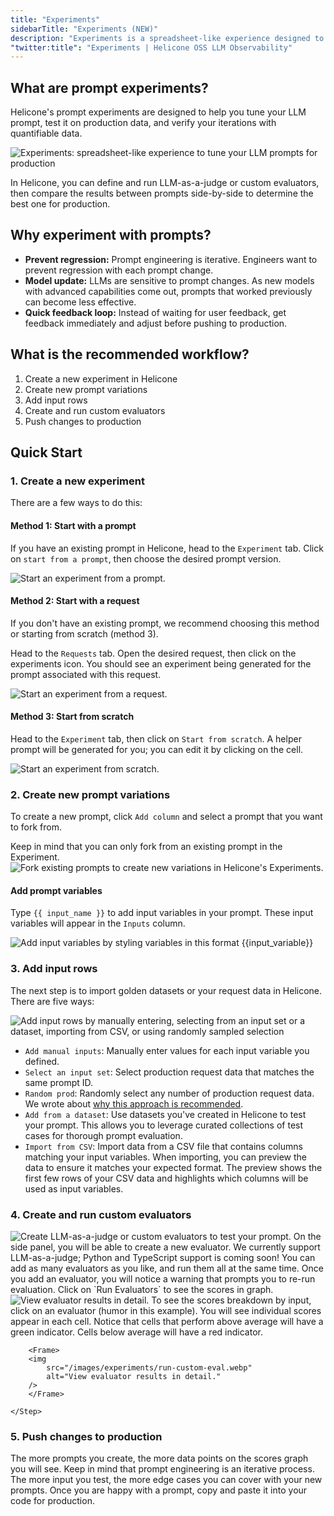 ```yaml
---
title: "Experiments"
sidebarTitle: "Experiments (NEW)"
description: "Experiments is a spreadsheet-like experience designed to tune your LLM prompts for production. "
"twitter:title": "Experiments | Helicone OSS LLM Observability"
---
```



## What are prompt experiments?

Helicone's prompt experiments are designed to help you tune your LLM prompt, test it on production data, and verify your iterations with quantifiable data.

<Frame>
  <img
    src="/images/experiments/experiments-cover.webp"
    alt="Experiments: spreadsheet-like experience to tune your LLM prompts for production"
  />
</Frame>

In Helicone, you can define and run LLM-as-a-judge or custom evaluators, then compare the results between prompts side-by-side to determine the best one for production.

## Why experiment with prompts?

- **Prevent regression:** Prompt engineering is iterative. Engineers want to prevent regression with each prompt change.
- **Model update:** LLMs are sensitive to prompt changes. As new models with advanced capabilities come out, prompts that worked previously can become less effective.
- **Quick feedback loop:** Instead of waiting for user feedback, get feedback immediately and adjust before pushing to production.

## What is the recommended workflow?

1. Create a new experiment in Helicone
2. Create new prompt variations
3. Add input rows
4. Create and run custom evaluators
5. Push changes to production

## Quick Start

### 1. Create a new experiment

There are a few ways to do this:

#### Method 1: Start with a prompt

If you have an existing prompt in Helicone, head to the `Experiment` tab. Click on `start from a prompt`, then choose the desired prompt version.

<Frame>
  <img
    src="/images/experiments/create-new-experiment.webp"
    alt="Start an experiment from a prompt. "
  />
</Frame>

#### Method 2: Start with a request

If you don't have an existing prompt, we recommend choosing this method or starting from scratch (method 3).

Head to the `Requests` tab. Open the desired request, then click on the experiments icon. You should see an experiment being generated for the prompt associated with this request.

<Frame>
  <img
    src="/images/experiments/method-2-request.webp"
    alt="Start an experiment from a request."
  />
</Frame>

#### Method 3: Start from scratch

Head to the `Experiment` tab, then click on `Start from scratch`. A helper prompt will be generated for you; you can edit it by clicking on the cell.

<Frame>
  <img
    src="/images/experiments/method-3-scratch.webp"
    alt="Start an experiment from scratch."
  />
</Frame>

### 2. Create new prompt variations

To create a new prompt, click `Add column` and select a prompt that you want to fork from.

<Note>
  Keep in mind that you can only fork from an existing prompt in the Experiment.
</Note>

<Frame>
  <img
    src="/images/experiments/fork-prompt.webp"
    alt="Fork existing prompts to create new variations in Helicone's Experiments."
  />
</Frame>

#### Add prompt variables

Type `{{ input_name }}` to add input variables in your prompt. These input variables will appear in the `Inputs` column.

<Frame>
  <img
    src="/images/experiments/add-prompt.webp"
    alt="Add input variables by styling variables in this format {{input_variable}}"
  />
</Frame>

### 3. Add input rows

The next step is to import golden datasets or your request data in Helicone. There are five ways:

<Frame>
  <img
    src="/images/experiments/add-input.webp"
    alt="Add input rows by manually entering, selecting from an input set or a dataset, importing from CSV, or using randomly sampled selection"
  />
</Frame>

- `Add manual inputs`: Manually enter values for each input variable you defined.
- `Select an input set`: Select production request data that matches the same prompt ID.
- `Random prod`: Randomly select any number of production request data. We wrote about [why this approach is recommended](https://www.helicone.ai/blog/prompt-evaluation-for-llms).
- `Add from a dataset`: Use datasets you've created in Helicone to test your prompt. This allows you to leverage curated collections of test cases for thorough prompt evaluation.
- `Import from CSV`: Import data from a CSV file that contains columns matching your input variables. When importing, you can preview the data to ensure it matches your expected format. The preview shows the first few rows of your CSV data and highlights which columns will be used as input variables.

### 4. Create and run custom evaluators

<Frame>
  <img
    src="/images/experiments/select-eval.webp"
    alt="Create LLM-as-a-judge or custom evaluators to test your prompt."
  />
</Frame>

<Steps>
    <Step title="Toggle on `Show scores`."></Step>
    <Step title="Under the dropdown, select 'Create new custom evaluators'"></Step>
    <Step title="Create the evaluator">
        On the side panel, you will be able to create a new evaluator. We currently support LLM-as-a-judge; Python and TypeScript support is coming soon!
        <Tip>You can add as many evaluators as you like, and run them all at the same time.</Tip>
    </Step>
    <Step title="Run Evaluator">
        Once you add an evaluator, you will notice a warning that prompts you to re-run evaluation. Click on `Run Evaluators` to see the scores in graph.
        <Frame>
        <img
            src="/images/experiments/run-eval.webp"
            alt="View evaluator results in detail. "
        />
        </Frame>
    </Step>
    <Step title="(Optional) View score breakdown">
        To see the scores breakdown by input, click on an evaluator (humor in this example). You will see individual scores appear in each cell. 
        Notice that cells that perform above average will have a green indicator. Cells below average will have a red indicator.

        <Frame>
        <img
            src="/images/experiments/run-custom-eval.webp"
            alt="View evaluator results in detail."
        />
        </Frame>

    </Step>

</Steps>

### 5. Push changes to production

The more prompts you create, the more data points on the scores graph you will see. Keep in mind that prompt engineering is an iterative process. The more input you test, the more edge cases you can cover with your new prompts.
Once you are happy with a prompt, copy and paste it into your code for production.

<QuestionsSection />
